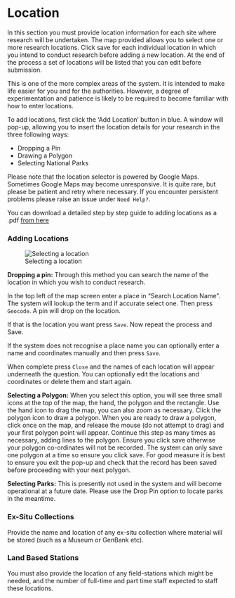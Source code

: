 # Location

In this section you must provide location information for each site where research will be undertaken. The map provided allows you to select one or more research locations. Click save for each individual location in which you intend to conduct research before adding a new location. At the end of the process a set of locations will be listed that you can edit before submission. 

This is one of the more complex areas of the system. It is intended to make life easier for you and for the authorities. However, a degree of experimentation and patience is likely to be required to become familiar with how to enter locations. 

To add locations, first click the 'Add Location' button in blue. A window will pop-up, allowing you to insert the location details for your research in the three following ways:

- Dropping a Pin
- Drawing a Polygon
- Selecting National Parks

Please note that the location selector is powered by Google Maps. Sometimes Google Maps may become unresponsive. It is quite rare, but please be patient and retry where necessary. If you encounter persistent problems please raise an issue under `Need Help?`. 

You can download a detailed step by step guide to adding locations as a .pdf [from here](https://github.com/poldham/applicantsguide/raw/master/data/locationsguide.pdf)

### Adding Locations

![Selecting a location](images/Screenshot 2021-03-01 at 13.43.17.png)

**Dropping a pin:** Through this method you can search the name of the location in which you wish to conduct research.

In the top left of the map screen enter a place in "Search Location Name". The system will lookup the term and if accurate select one. Then press `Geocode`. A pin will drop on the location. 

If that is the location you want press `Save`. Now repeat the process and Save. 

If the system does not recognise a place name you can optionally enter a name and coordinates manually and then press `Save`.

When complete press `Close` and the names of each location will appear underneath the question. You can optionally edit the locations and coordinates or delete them and start again. 

**Selecting a Polygon:** When you select this option, you will see three small icons at the top of the map, the hand, the polygon and the rectangle. Use the hand icon to drag the map, you can also zoom as necessary. Click the polygon icon to draw a polygon. When you are ready to draw a polygon, click once on the map, and release the mouse (do not attempt to drag) and your first polygon point will appear. Continue this step as many times as necessary, adding lines to the polygon. Ensure you click save otherwise your polygon co-ordinates will not be recorded. The system can only save one polygon at a time so ensure you click save. For good measure it is best to ensure you exit the pop-up and check that the record has been saved before proceeding with your next polygon.

**Selecting Parks:** This is presently not used in the system and will become operational at a future date. Please use the Drop Pin option to locate parks in the meantime. <!--- If you select this option, all national parks will be highlighted when you open the map. Select the park(s) in which you wish to do research.--->

### Ex-Situ Collections

Provide the name and location of any ex-situ collection where material will be stored (such as a Museum or GenBank etc).

### Land Based Stations

You must also provide the location of any field-stations which might be needed, and the number of full-time and part time staff expected to staff these locations.